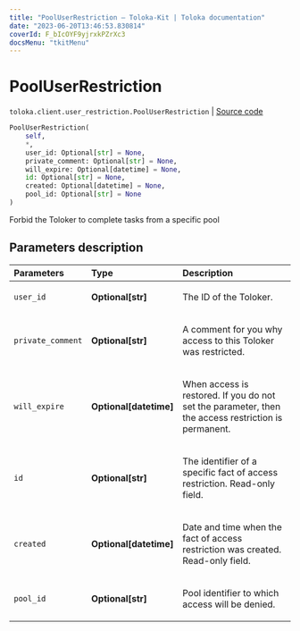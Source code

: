 ```yaml
---
title: "PoolUserRestriction — Toloka-Kit | Toloka documentation"
date: "2023-06-20T13:46:53.830814"
coverId: F_bIcOYF9yjrxkPZrXc3
docsMenu: "tkitMenu"
---
```


# PoolUserRestriction

`toloka.client.user_restriction.PoolUserRestriction` | [Source code](https://github.com/Toloka/toloka-kit/blob/v1.2.0/src/client/user_restriction.py#L92)

```python
PoolUserRestriction(
    self,
    *,
    user_id: Optional[str] = None,
    private_comment: Optional[str] = None,
    will_expire: Optional[datetime] = None,
    id: Optional[str] = None,
    created: Optional[datetime] = None,
    pool_id: Optional[str] = None
)
```

Forbid the Toloker to complete tasks from a specific pool

## Parameters description

| Parameters | Type | Description |
| :----------| :----| :-----------|
`user_id`|**Optional\[str\]**|<p>The ID of the Toloker.</p>
`private_comment`|**Optional\[str\]**|<p>A comment for you why access to this Toloker was restricted.</p>
`will_expire`|**Optional\[datetime\]**|<p>When access is restored. If you do not set the parameter, then the access restriction is permanent.</p>
`id`|**Optional\[str\]**|<p>The identifier of a specific fact of access restriction. Read-only field.</p>
`created`|**Optional\[datetime\]**|<p>Date and time when the fact of access restriction was created. Read-only field.</p>
`pool_id`|**Optional\[str\]**|<p>Pool identifier to which access will be denied.</p>